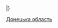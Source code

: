 {{Вікіпедія:Вікі любить пам'ятки/Донецька область/navbar}}
{{WLM-шапка|iso=UA-14|район=Першотравневий}}

{{ВЛП-рядок
| ID = 14-239-0005
| назва = Братська могила підпільників
| рік =  1948 р.
| нас_пункт = [[Першотравневий район]]
| адреса =  Бердянська с/р, с. Бердянське, південно-західна околиця
| широта =
| довгота =
| охоронний номер =1274
| тип = І-місц.
| фото =
|галерея =
}}

{{ВЛП-рядок
| ID = 14-239-0006
| назва = Братська могила радянських воїнів Південного фронту
| рік =  1960 р.
| нас_пункт = [[Першотравневий район]]
| адреса =  Бердянська с/р, с. Бердянське, сквер.
| широта =
| довгота =
| охоронний номер =1273
| тип = І-місц.
| фото =Братська могила радянських воїнів Південного фронту..jpg
|галерея =
}}

{{ВЛП-рядок
| ID = 14-239-0007
| назва = Братська могила жертв фашизму
| рік =  1949 р.
| нас_пункт = [[Першотравневий район]]
| адреса =  Бердянська с/р, с. Радянська Україна, східна околиця
| широта =
| довгота =
| охоронний номер =1276
| тип = І-місц.
| фото = Жертвам немецко-фашистского террора.jpg
|галерея =
}}

{{ВЛП-рядок
| ID = 14-239-0008
| назва = Братська могила радянських воїнів Південного фронту
| рік =  1961 р. рек. 1977 р.
| нас_пункт = [[Першотравневий район]]
| адреса =  Бердянська с/р, с. Радянська Україна, центр села
| широта =
| довгота =
| охоронний номер =1275
| тип = І-місц.
| фото =Братская могила советских воинов в с.Радянька Украина.jpg
|галерея =
}}

{{ВЛП-рядок
| ID = 14-239-0009
| назва = Братська могила радянських воїнів Південного фронту
| рік =  1948 р. рек. 1980 р. рек. 1985 р.
| нас_пункт = [[Першотравневий район]]
| адреса =  Іллічівська с/р, с. Іллічівське, вул. Транспортна
| широта =
| довгота =
| охоронний номер =1277
| тип = І-місц.
| фото =
|галерея =
}}

{{ВЛП-рядок
| ID = 14-239-0010
| назва = Братська могила радянських воїнів Південного фронту
| рік =  1958 р.
| нас_пункт = [[Першотравневий район]]
| адреса =  Іллічівська с/р, с. Червоне, вул. Миру
| широта =
| довгота =
| охоронний номер =1854
| тип = І-місц.
| фото =
|галерея =
}}

{{ВЛП-рядок
| ID = 14-239-0011
| назва = Братська могила радянських воїнів і пам'ятник воїнам-односельчанам
| рік =  1971 р.
| нас_пункт = [[Першотравневий район]]
| адреса =  Комишуватська с/р, с. Комушавате, центр села
| широта =
| довгота =
| охоронний номер =1278
| тип = І-місц.
| фото =
|галерея =
}}

{{ВЛП-рядок
| ID = 14-239-0012
| назва = Братська могила радянських воїнів Південного фронту
| рік =  1957 р. рек. 1985 р.
| нас_пункт = [[Першотравневий район]]
| адреса =  Мелекинська с/р, с. Мелекине, вул. Виноградна
| широта =
| довгота =
| охоронний номер =1279
| тип = І-місц.
| фото =
|галерея =
}}

{{ВЛП-рядок
| ID = 14-239-0013
| назва = Братська могила радянських воїнів Південного фронту
| рік =  1965 р.
| нас_пункт = [[Першотравневий район]]
| адреса =  Мелекинська с/р, с. Білосарайська Коса, цвинтар.
| широта =
| довгота =
| охоронний номер =1280
| тип = І-місц.
| фото =
|галерея =
}}

{{ВЛП-рядок
| ID = 14-239-0014
| назва = Могила Редька М. І., радянського льотчика
| рік =  1965 р.
| нас_пункт = [[Першотравневий район]]
| адреса =  Мелекинська с/р, с. Білосарайська Коса, цвинтар.
| широта =
| довгота =
| охоронний номер =1281
| тип = І-місц.
| фото =
|галерея =
}}

{{ВЛП-рядок
| ID = 14-239-0015
| назва = Братська могила бійців громадянської війни
| рік =  1960 р. рек. 1995 р.
| нас_пункт = [[Першотравневий район]]
| адреса =  Стародубівська с/р, с. Стародубівка, цвинтар.
| широта =
| довгота =
| охоронний номер =1272
| тип = І-місц.
| фото =
|галерея =
}}

{{ВЛП-рядок
| ID = 14-239-0016
| назва = Братська могила радянських воїнів Південного фронту
| рік =  1958 р. рек. 1995 р.
| нас_пункт = [[Першотравневий район]]
| адреса =  Стародубівська с/р, с. Стародубівка, цвинтар.
| широта =
| довгота =
| охоронний номер =1284
| тип = І-місц.
| фото =
|галерея =
}}

{{ВЛП-рядок
| ID = 14-239-0017
| назва = Братська могила радянських воїнів Південного фронту і пам'ятник односельчанам
| рік =  1958 р. рек. 1995 р.
| нас_пункт = [[Першотравневий район]]
| адреса =  Стародубівська с/р, с. Захарівка, площа.
| широта =
| довгота =
| охоронний номер =1286
| тип = І-місц.
| фото =
|галерея =
}}

{{ВЛП-рядок
| ID = 14-239-0018
| назва = Братська могила радянських воїнів Південного фронту
| рік =  1959 р.
| нас_пункт = [[Першотравневий район]]
| адреса =  Стародубівська с/р, с. Захарівка, вул. Радянська
| широта =
| довгота =
| охоронний номер =1285
| тип = І-місц.
| фото =
|галерея =
}}

{{ВЛП-рядок
| ID = 14-239-0019
| назва = Братська могила радянських воїнів Південного фронту
| рік =  1963 р. рек. 1990 р.
| нас_пункт = [[Першотравневий район]]
| адреса =  Урзуфська с/р, с. Урзуф, сквер біля школи
| широта = 46.91445
| довгота = 37.09857
| охоронний номер =1283
| тип = І-місц.
| фото = Братська могила радянських воїнів Південного фронту (Урзуф).jpg
|галерея =
}}

{{ВЛП-рядок
| ID = 14-239-0020
| назва = Могила Кульбакова Івана Євгеновича, воїна-афганця, молодшого сержанта
| рік =  1981 р.
| нас_пункт = [[Першотравневий район]]
| адреса =  Урзуфська с/р, с. Урзуф, цвинтар.
| широта =
| довгота =
| охоронний номер =3287
| тип = І-місц.
| фото =
|галерея =
}}

{{ВЛП-рядок
| ID = 14-239-0021
| назва = Братська могила радянських воїнів Південного фронту і пам'ятник воїнам-землякам
| рік =  1951 р. рек. 1975 р.
| нас_пункт = [[Першотравневий район]]
| адреса =  Ялтинська с/р, с. Ялта, вул. Радянська
| широта =
| довгота =
| охоронний номер =1287
| тип = І-місц.
| фото = Ялта (загиблим і ВВВ).jpg
|галерея =
}}


{{ВЛП-рядок
| ID = 14-239-0023
| назва = Пам'ятник воїнам-односельчанам
| рік =  1967 р.
| нас_пункт = [[Першотравневий район]]
| адреса =  Іллічівська с/р, с. Іллічівське, вул. Чапаєва
| широта =
| довгота =
| охоронний номер =1805
| тип = І-місц.
| фото =
|галерея =
}}
|}
{{Commonscat-inline|Cultural heritage monuments in Donetsk Oblast}}

[[Категорія:Вікіпроект:Вікі любить пам'ятки — списки|Донецька область]]
